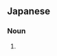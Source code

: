 ==Japanese==
{{ja-kanjitab|わき|てん|yomi=y}}

===Noun===
{{ja-noun|わきてん}}

# {{lb|ja|typography|sort=わきてん}} {{synonym of|lang=ja|圏点}}